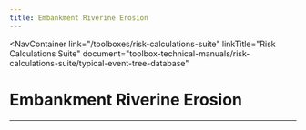 ```yaml
---
title: Embankment Riverine Erosion
---
```



<NavContainer
  link="/toolboxes/risk-calculations-suite"
  linkTitle="Risk Calculations Suite"
  document="toolbox-technical-manuals/risk-calculations-suite/typical-event-tree-database"
></NavContainer>

# Embankment Riverine Erosion

<FigureNoRef 
    src="/figures/toolbox-technical-manuals/risk-calculations-suite/typical-event-tree-database/v1.5/Embankment-Riverine-Erosion.png" 
    alt="Embankment Riverine Erosion event tree" />

---
